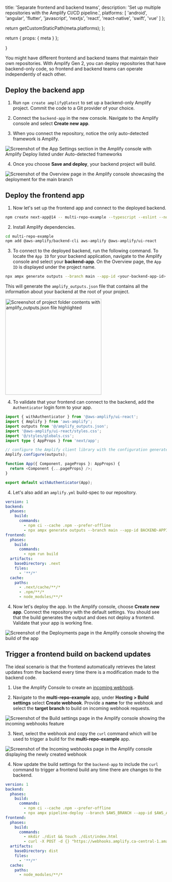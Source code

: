 
  title: 'Separate frontend and backend teams',
  description:
    'Set up multiple repositories with the Amplify CI/CD pipeline.',
  platforms: [
    'android',
    'angular',
    'flutter',
    'javascript',
    'nextjs',
    'react',
    'react-native',
    'swift',
    'vue'
  ]
};

  return getCustomStaticPath(meta.platforms);
};

  return {
    props: {
      meta
    }
  };

}

You might have different frontend and backend teams that maintain their own repositories. With Amplify Gen 2, you can deploy repositories that have backend-only code, so frontend and backend teams can operate independently of each other.

## Deploy the backend app

1. Run `npm create amplify@latest` to set up a backend-only Amplify project. Commit the code to a Git provider of your choice.

1. Connect the `backend-app` in the new console. Navigate to the Amplify console and select **Create new app**.

1. When you connect the repository, notice the only auto-detected framework is Amplify.

![Screenshot of the App Settings section in the Amplify console with Amplify Deploy listed under Auto-detected frameworks](/images/gen2/fullstack-branching/multirepo1.png)

4. Once you choose **Save and deploy**, your backend project will build.

![Screenshot of the Overview page in the Amplify console showcasing the deployment for the main branch](/images/gen2/fullstack-branching/multirepo2.png)

## Deploy the frontend app

1. Now let's set up the frontend app and connect to the deployed backend.

```bash title="Terminal" showLineNumbers={false}
npm create next-app@14 -- multi-repo-example --typescript --eslint --no-app --no-src-dir --no-tailwind --import-alias '@/*'

```

2. Install Amplify dependencies.

```bash title="Terminal" showLineNumbers={false}
cd multi-repo-example
npm add @aws-amplify/backend-cli aws-amplify @aws-amplify/ui-react
```

3. To connect to the deployed backend, run the following command. To locate the `App ID` for your backend application, navigate to the Amplify console and select your **backend-app**. On the Overview page, the `App ID` is displayed under the project name.

```bash title="Terminal" showLineNumbers={false}
npx ampx generate outputs --branch main --app-id <your-backend-app-id>
```

This will generate the `amplify_outputs.json` file that contains all the information about your backend at the root of your project.

<img
  src="/images/gen2/fullstack-branching/multirepo3.png"
  alt="Screenshot of project folder contents with amplify_outputs.json file highlighted"
  width="300"
/>

4. To validate that your frontend can connect to the backend, add the `Authenticator` login form to your app.

```ts title="pages/_app.tsx"
import { withAuthenticator } from '@aws-amplify/ui-react';
import { Amplify } from 'aws-amplify';
import outputs from '@/amplify_outputs.json';
import '@aws-amplify/ui-react/styles.css';
import '@/styles/globals.css';
import type { AppProps } from 'next/app';

// configure the Amplify client library with the configuration generated by `ampx sandbox`
Amplify.configure(outputs);

function App({ Component, pageProps }: AppProps) {
  return <Component {...pageProps} />;
}

export default withAuthenticator(App);
```

4. Let's also add an `amplify.yml` build-spec to our repository.

```yaml
version: 1
backend:
  phases:
    build:
      commands:
        - npm ci --cache .npm --prefer-offline
        - npx ampx generate outputs --branch main --app-id BACKEND-APPID
frontend:
  phases:
    build:
      commands:
        - npm run build
  artifacts:
    baseDirectory: .next
    files:
      - '**/*'
  cache:
    paths:
      - .next/cache/**/*
      - .npm/**/*
      - node_modules/**/*
```

4. Now let's deploy the app. In the Amplify console, choose **Create new app**. Connect the repository with the default settings. You should see that the build generates the output and does not deploy a frontend. Validate that your app is working fine.

![Screenshot of the Deployments page in the Amplify console showing the build of the app](/images/gen2/fullstack-branching/multirepo4.png)

## Trigger a frontend build on backend updates

The ideal scenario is that the frontend automatically retrieves the latest updates from the backend every time there is a modification made to the backend code.

1. Use the Amplify Console to create an [incoming webhook](https://docs.aws.amazon.com/amplify/latest/userguide/webhooks.html).

2. Navigate to the **multi-repo-example** app, under **Hosting > Build settings** select **Create webhook**. Provide a **name** for the webhook and select the **target branch** to build on incoming webhook requests.

![Screenshot of the Build settings page in the Amplify console showing the incoming webhooks feature](/images/gen2/fullstack-branching/multirepo5.png)

3. Next, select the webhook and copy the `curl` command which will be used to trigger a build for the **multi-repo-example** app.

![Screenshot of the Incoming webhooks page in the Amplify console displaying the newly created webhook](/images/gen2/fullstack-branching/multirepo6.png)

4. Now update the build settings for the `backend-app` to include the `curl` command to trigger a frontend build any time there are changes to the backend.

```yaml title="amplify.yml"
version: 1
backend:
  phases:
    build:
      commands:
        - npm ci --cache .npm --prefer-offline
        - npx ampx pipeline-deploy --branch $AWS_BRANCH --app-id $AWS_APP_ID
frontend:
  phases:
    build:
      commands:
        - mkdir ./dist && touch ./dist/index.html
        - curl -X POST -d {} "https://webhooks.amplify.ca-central-1.amazonaws.com/prod/webhooks?id=WEBHOOK-ID&token=TOKEN&operation=startbuild" -H "Content-Type:application/json"
  artifacts:
    baseDirectory: dist
    files:
      - '**/*'
  cache:
    paths:
      - node_modules/**/*
```
